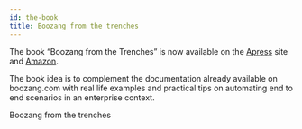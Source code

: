 ```yaml
---
id: the-book
title: Boozang from the trenches
---
```


The book “Boozang from the Trenches” is now available on the [Apress](https://link.springer.com/book/10.1007/978-1-4842-9010-1) site and [Amazon](https://www.amazon.com/Boozang-Trenches-Automation-Enterprise-Environment-ebook/dp/B0BQV91G8Z/ref=sr_1_1?crid=3FF9LZE477M55&keywords=boozang&qid=1672079538&sprefix=boozeng%2Caps%2C219&sr=8-1).

The book idea is to complement the documentation already available on boozang.com with real life examples and practical tips on automating end to end scenarios in an enterprise context.


<YouTubeEmbed embedId="24Ae5S_3qts">Boozang from the trenches</YouTubeEmbed>